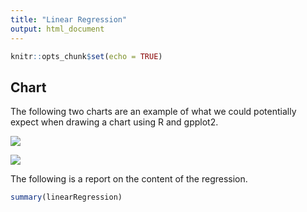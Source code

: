 ```yaml
---
title: "Linear Regression"
output: html_document
---
```


```r
knitr::opts_chunk$set(echo = TRUE)
```

## Chart

The following two charts are an example of what we could potentially expect when drawing a chart using R and gpplot2.

![](linearChart.png)

![](linearChart2.png)

The following is a report on the content of the regression.

``` r
summary(linearRegression)
```


